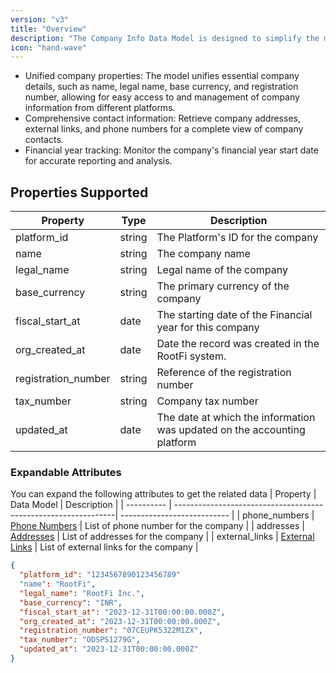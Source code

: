```yaml
---
version: "v3"
title: "Overview"
description: "The Company Info Data Model is designed to simplify the management and retrieval of company-related information across various accounting platforms. "
icon: "hand-wave"
---
```


- Unified company properties: The model unifies essential company details, such as name, legal name, base currency, and registration number, allowing for easy access to and management of company information from different platforms.
- Comprehensive contact information: Retrieve company addresses, external links, and phone numbers for a complete view of company contacts.
- Financial year tracking: Monitor the company's financial year start date for accurate reporting and analysis.

## Properties Supported

| Property            | Type   | Description                                                              |
| ------------------- | ------ | ------------------------------------------------------------------------ |
| platform_id         | string | The Platform's ID for the company                                        |
| name                | string | The company name                                                         |
| legal_name          | string | Legal name of the company                                                |
| base_currency       | string | The primary currency of the company                                      |
| fiscal_start_at     | date   | The starting date of the Financial year for this company                 |
| org_created_at      | date   | Date the record was created in the RootFi system.                        |
| registration_number | string | Reference of the registration number                                     |
| tax_number          | string | Company tax number                                                       |
| updated_at          | date   | The date at which the information was updated on the accounting platform |

### Expandable Attributes

You can expand the following attributes to get the related data
| Property | Data Model | Description |
| ---------- | ---------------------------------------------------------------| --------------------------- |
| phone_numbers | [Phone Numbers](/api-reference/v3/accounting/company-info/overview#phone-numbers) | List of phone number for the company |
| addresses | [Addresses](/api-reference/v3/accounting/company-info/overview#addresses) | List of addresses for the company |
| external_links | [External Links](/api-reference/v3/accounting/company-info/overview#external-links) | List of external links for the company |

<Snippet file="phone_numbers_snippet.mdx" />

<Snippet file="addresses_snippet.mdx" />

<Snippet file="external_links_snippet.mdx" />

<ResponseExample name="The Company Info Object">

```json The Company Info Object
{
  "platform_id": "1234567890123456789"
  "name": "RootFi",
  "legal_name": "RootFi Inc.",
  "base_currency": "INR",
  "fiscal_start_at": "2023-12-31T00:00:00.000Z",
  "org_created_at": "2023-12-31T00:00:00.000Z",
  "registration_number": "07CEUPK5322M1ZX",
  "tax_number": "ODSPS1279G",
  "updated_at": "2023-12-31T00:00:00.000Z"
}
```

</ResponseExample>
